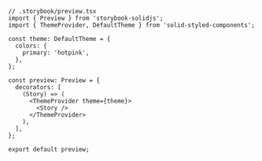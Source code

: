 ```tsx
// .storybook/preview.tsx
import { Preview } from 'storybook-solidjs';
import { ThemeProvider, DefaultTheme } from 'solid-styled-components';

const theme: DefaultTheme = {
  colors: {
    primary: 'hotpink',
  },
};

const preview: Preview = {
  decorators: [
    (Story) => (
      <ThemeProvider theme={theme}>
        <Story />
      </ThemeProvider>
    ),
  ],
};

export default preview;
```
